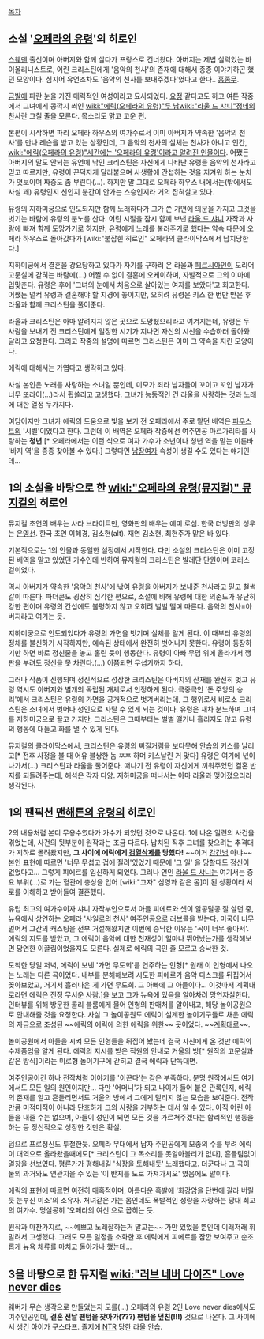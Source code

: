 [[목차]]

== 소설 '[[오페라의 유령]]'의 히로인 ==
[[스웨덴]] 출신이며 아버지와 함께 살다가 프랑스로 건너왔다. 아버지는 제법 실력있는 바이올리니스트로, 어린 크리스틴에게 '음악의 천사'의 존재에 대해서 종종 이야기하곤 했던 모양이다. 심지어 유언조차도 '음악의 천사를 보내주겠다'였다고 한다.. [[흠좀무]].

[[금발]]에 파란 눈을 가진 매력적인 여성이라고 묘사되었다. [[요정]] 같다고도 하고 여튼 작중에서 그녀에게 콩깍지 씌인 [[wiki:"에릭(오페라의 유령)"두 남]][[wiki:"라울 드 샤니"정네]]의 찬사란 그칠 줄을 모른다. 목소리도 맑고 고운 편.

본편이 시작하면 파리 오페라 하우스의 여가수로서 이미 아버지가 약속한 '음악의 천사'를 만나 레슨을 받고 있는 상황인데, 그 음악의 천사의 실체는 천사가 아니고 인간, [[wiki:"에릭(오페라의 유령)"세간에는 '오페라의 유령'이라고 알려진 인물]]이다. 어쨌든 아버지의 말도 안되는 유언에 낚인 크리스틴은 자신에게 나타난 유령을 음악의 천사라고 믿고 따르지만, 유령이 끈덕지게 달라붙으며 사생활에 간섭하는 것을 지겨워 하는 눈치가 엿보이며 짜증도 좀 부린다(...). 하지만 말 그대로 오페라 하우스 내에서는(밖에서도 사실 꽤) 유령인지 신인지 분간이 안가는 스승인지라 거의 잡혀살고 있다.

유령의 지하미궁으로 인도되지만 함께 노래하다가 그가 쓴 가면에 의문을 가지고 그것을 벗기는 바람에 유령의 분노를 산다. 어린 시절을 잠시 함께 보낸 [[라울 드 샤니]] 자작과 사랑에 빠져 함께 도망가기로 하지만, 유령에게 노래를 불러주기로 했다는 약속 때문에 오페라 하우스로 돌아갔다가 [wiki:"붙잡힌 히로인" 오페라의 클라이막스에서 납치당한다.]

지하미궁에서 결혼을 강요당하고 있다가 자기를 구하러 온 라울과 [[페르시아인]]이 도리어 고문실에 갇히는 바람에(...) 어쩔 수 없이 결혼에 오케이하며, 자발적으로 그의 이마에 입맞춘다. 유령은 후에 '그녀의 눈에서 처음으로 살아있는 여자를 보았다'고 회고한다. 어쨌든 덜컥 유령과 결혼해야 할 지경에 놓이지만, 오히려 유령은 키스 한 번만 받은 후 라울과 함께 크리스틴을 풀어준다.

라울과 크리스틴은 아마 알려지지 않은 곳으로 도망쳤으리라고 여겨지는데, 유령은 두 사람을 보내기 전 크리스틴에게 일정한 시기가 지나면 자신의 시신을 수습하러 돌아와 달라고 요청한다. 그리고 작중의 설명에 따르면 크리스틴은 아마 그 약속을 지킨 모양이다.

에릭에 대해서는 가엽다고 생각하고 있다.

사실 본인은 노래를 사랑하는 소녀일 뿐인데, 미모가 죄라 남자들이 꼬이고 꼬인 남자가 너무 또라이(...)라서 휩쓸리고 고생했다. 그녀가 능동적인 건 라울을 사랑하는 것과 노래에 대한 열정 두가지다.

여담이지만 그녀가 에릭의 도움으로 빛을 보기 전 오페라에서 주로 맡던 배역은 [[파우스트]]의 '시벨'이었다고 한다. 그런데 이 배역은 오페라 작중에선 여주인공 마르가리타를 사랑하는 '''청년'''.[* 오페라에서는 이런 식으로 여자 가수가 소년이나 청년 역을 맡는 이른바 '바지 역'을 종종 찾아볼 수 있다.] 그렇다면 [[남장여자]] 속성이 생길 수도 있다는 얘기인데...
== 1의 소설을 바탕으로 한 [[wiki:"오페라의 유령(뮤지컬)" 뮤지컬]]의 히로인 ==

뮤지컬 초연의 배우는 사라 브라이트만, 영화판의 배우는 에미 로섬. 한국 더빙판의 성우는 [[은영선]]. 한국 초연 이혜경, 김소현(alt). 재연 김소현, 최현주가 맡은 바 있다.

기본적으로는 1의 인물과 동일한 설정에서 시작한다. 다만 소설의 크리스틴은 이미 고정된 배역을 맡고 있었던 가수인데 반하여 뮤지컬의 크리스틴은 발레단 단원이며 코러스 걸이었다.

역시 아버지가 약속한 '음악의 천사'에 낚여 유령을 아버지가 보내준 천사라고 믿고 철썩같이 따른다. 파더콘도 굉장히 심각한 편으로, 소설에 비해 유령에 대한 의존도가 유난히 강한 편이며 유령의 간섭에도 불평하지 않고 오히려 벌벌 떨며 따른다. 음악의 천사=아버지라고 여기는 듯. 

지하미궁으로 인도되었다가 유령의 가면을 벗기며 실체를 알게 된다. 이 때부터 유령의 정체를 불신하기 시작하지만, 예속된 상태에서 완전히 벗어나지 못한다. 유령이 등장하기만 하면 바로 정신줄을 놓고 홀린 듯이 행동한다. 유령이 아빠 무덤 위에 올라가서 깽판을 부려도 정신을 못 차린다.(...) 이쯤되면 무섭기까지 하다.

그러나 작품이 진행되며 정신적으로 성장한 크리스틴은 아버지의 잔재를 완전히 벗고 유령 역시도 아버지와 별개의 독립된 개체로서 인정하게 된다. 극중극인 '돈 주앙의 승리'에서 크리스틴은 유령의 가면을 공개적으로 벗겨버리는데, 그 행위로서 비로소 크리스틴은 소녀에서 벗어나 성인으로 자랄 수 있게 되는 것이다. 유령은 재차 분노하며 그녀를 지하미궁으로 끌고 가지만, 크리스틴은 그때부터는 벌벌 떨거나 홀리지도 않고 유령의 행동에 대들고 화를 낼 수 있게 된다.

뮤지컬의 클라이막스에서, 크리스틴은 유령의 찌질거림을 보다못해 안습의 키스를 날리고[* 전후 사정을 볼 때 어유 불쌍한 놈 ㅉㅉ 하며 키스날린 거 맞다] 유령은 여기에 넋이 나가서(...) 크리스틴과 라울을 풀어준다. 떠나기 전 유령이 자신에게 끼워주었던 결혼 반지를 되돌려주는데, 해석은 각자 다양. 지하미궁을 떠나서는 아마 라울과 맺어졌으리라 생각된다.


== 1의 팬픽션 [[맨해튼의 유령]]의 히로인 ==
2의 내용처럼 본디 무용수였다가 가수가 되었던 것으로 나온다. 1에 나온 일련의 사건을 겪었는데, 사건의 뒷부분이 원작과는 조금 다르다. 납치된 직후 그녀를 찾으려는 추격대가 지하로 몰려왔지만, '''그 사이에 에릭에게 [[검열삭제]]를 당했다!''' ~~이거 [[강간]]범 아냐~~ 본인 표현에 따르면 '너무 무섭고 겁에 질려'있었기 때문에 '그 일' 을 당할때도 정신이 없었다고... 그렇게 피에르를 임신하게 되었다. 그러나 연인 [[라울 드 샤니]]는 여기서는 중요 부위(...)로 가는 혈관에 총상을 입어 [wiki:"고자" 심영과 같은 몸]이 된 상황이라 서로를 이해하고 받아들여 결혼했다.

유럽 최고의 여가수이자 샤니 자작부인으로서 아들 피에르와 셋이 알콩달콩 잘 살던 중, 뉴욕에서 상연하는 오페라 '샤일로의 천사' 여주인공으로 러브콜을 받는다. 미국이 너무 멀어서 그간의 캐스팅을 전부 거절해왔지만 이번에 승낙한 이유는 '곡이 너무 좋아서'. 에릭의 지도를 받았고, 그 에릭이 음악에 대한 천재성이 얼마나 뛰어났는가를 생각해보면 당연한 이끌림이었을지도 모른다. 실제로 에릭의 곡인 줄 모르고 승낙한 것.

도착한 당일 저녁, 에릭이 보낸 '가면 무도회'를 연주하는 인형[* 원래 이 인형에서 나오는 노래는 다른 곡이었다. 내부를 분해해보려 시도한 피에르가 음악 디스크를 뒤집어서 꽂아보았고, 거기서 흘러나온 게 가면 무도회. 그 아빠에 그 아들이다... 이것마저 계획대로라면 에릭은 진정 무서운 사람.]을 보고 그가 뉴욕에 있음을 알아차려 망연자실한다. 인터뷰를 위해 방문한 콜리 블룸에게 물어 인형의 판매처를 알아내고, 해당 놀이공원으로 안내해줄 것을 요청한다. 사실 그 놀이공원도 에릭이 설계한 놀이기구들로 채운 에릭의 자금으로 조성된 ~~에릭의 에릭에 의한 에릭을 위한~~ 곳이었다. ~~[[계획대로]]~~.

놀이공원에서 아들을 시켜 모든 인형들을 뒤집어 봤는데 결국 자신에게 온 것만 에릭의 수제품임을 알게 된다. 에릭의 지시를 받은 직원의 안내로 거울의 방[* 원작의 고문실과 같은 방식]이라는 미로형 놀이기구에 갇히고 결국 에릭과 단독대면.

여주인공이긴 하나 전작처럼 이야기를 '이끈다'는 감은 부족하다. 분명 원작에서도 여기에서도 모든 일의 원인이지만... 다만 '어머니'가 되고 나이가 들어 붙은 관록인지, 에릭의 존재를 알고 흔들리면서도 거울의 방에서 그에게 밀리지 않는 모습을 보여준다. 전작만큼 미적미적이 아니라 단호하게 그의 사랑을 거부하는 데서 알 수 있다. 아직 어린 아들을 내줄 수는 없으며, 아들이 성인이 되면 모든 것을 가르쳐주겠다는 합리적인 행동을 하는 등 정신적으로 성장한 것만은 확실.

덤으로 프로정신도 투철한듯. 오페라 무대에서 남자 주인공에게 모종의 수를 부려 에릭이 대역으로 올라왔을때에도[* 크리스틴이 그 목소리를 못알아볼리가 없다], 흔들림없이 열창을 선보였다. 평론가가 평해내길 '심장을 토해내듯' 노래했다고. 더군다나 그 곡이 둘의 과거와도 연관지을 수 있는 '이 반지를 도로 가져가시오' 였음에도 말이다.

에릭의 표현에 따르면 여전히 매혹적이며, 아름다운 흑발에 '화강암을 단번에 갈라 버릴 듯 눈부신 미소'의 소유자. 처녀같은 가는 몸인데도 폭발적인 성량을 자랑하는 당대 최고의 여가수. 명실공히 '오페라의 여신'으로 꼽히는 듯.

원작과 마찬가지로, ~~예쁘고 노래잘하는거 말고는~~ 가만 있었을 뿐인데 이래저래 휘말려서 고생했다. 그래도 모든 일정을 소화한 후 에릭에게 피에르를 잠깐 보여주고 순조롭게 뉴욕 체류를 마치고 돌아가나 했는데...


== 3을 바탕으로 한 뮤지컬 [[wiki:"러브 네버 다이즈" Love never dies]] ==
웨버가 무슨 생각으로 만들었는지 모를(...) 오페라의 유령 2인 Love never dies에서도 여주인공인데, '''결혼 전날 팬텀을 찾아가(???) 팬텀을 덮친(!!!)''' 것으로 나온다. 그 사이에서 생긴 아이가 구스타프. 졸지에 [[NTR]] 당한 라울 안습.
